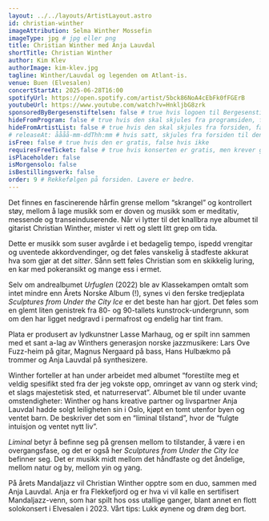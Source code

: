 ```yaml
---
layout: ../../layouts/ArtistLayout.astro
id: christian-winther
imageAttribution: Selma Winther Mossefin
imageType: jpg # jpg eller png
title: Christian Winther med Anja Lauvdal
shortTitle: Christian Winther
author: Kim Klev
authorImage: kim-klev.jpg
tagline: Winther/Lauvdal og legenden om Atlant-is.
venue: Buen (Elvesalen)
concertStartAt: 2025-06-28T16:00
spotifyUrl: https://open.spotify.com/artist/5bck86NoA4cEbFk0fFGErB
youtubeUrl: https://www.youtube.com/watch?v=HnkljbG8zrk
sponsoredByBergesenstiftelsen: false # true hvis logoen til Bergesenstiftelsen skal vises, false hvis ikke
hideFromProgram: false # true hvis den skal skjules fra programsiden, false hvis den skal vises
hideFromArtistList: false # true hvis den skal skjules fra forsiden, false hvis den skal vises
# releaseAt: åååå-mm-ddThh:mm # hvis satt, skjules fra forsiden til denne datoen
isFree: false # true hvis den er gratis, false hvis ikke
requiresFreeTicket: false # true hvis konserten er gratis, men krever gratisbillett
isPlaceholder: false
isMorgensolo: false
isBestillingsverk: false
order: 9 # Rekkefølgen på forsiden. Lavere er bedre.
---
```


Det finnes en fascinerende hårfin grense mellom “skrangel” og kontrollert støy, mellom å lage musikk som er doven og musikk som er meditativ, messende og transeinduserende. Når vi lytter til det knallbra nye albumet til gitarist Christian Winther, mister vi rett og slett litt grep om tida.

Dette er musikk som suser avgårde i et bedagelig tempo, ispedd vrengitar og uventede akkordvendinger, og det føles vanskelig å stadfeste akkurat hva som gjør at det _sitter_. Sånn sett føles Christian som en skikkelig luring, en kar med pokeransikt og mange ess i ermet.

Selv om andrealbumet _Urfuglen_ (2022) ble av Klassekampen omtalt som intet mindre enn Årets Norske Album (!), synes vi den ferske tredjeplata _Sculptures from Under the City Ice_ er det beste han har gjort. Det føles som en glemt liten genistrek fra 80- og 90-tallets kunstrock-undergrunn, som om den har ligget nedgravd i permafrost og endelig har tint fram.

Plata er produsert av lydkunstner Lasse Marhaug, og er spilt inn sammen med et sant a-lag av Winthers generasjon norske jazzmusikere: Lars Ove Fuzz-heim på gitar, Magnus Nergaard på bass, Hans Hulbækmo på trommer og Anja Lauvdal på synthesizere.

Winther forteller at han under arbeidet med albumet “forestilte meg et veldig spesifikt sted fra der jeg vokste opp, omringet av vann og sterk vind; et slags majestetisk sted, et naturreservat”. Albumet ble til under uvante omstendigheter: Winther og hans kreative partner og livspartner Anja Lauvdal hadde solgt leiligheten sin i Oslo, kjøpt en tomt utenfor byen og ventet barn. De beskriver det som en “liminal tilstand”, hvor de “fulgte intuisjon og ventet nytt liv”.

_Liminal_ betyr å befinne seg på grensen mellom to tilstander, å være i en overgangsfase, og det er også her _Sculptures from Under the City Ice_ befinner seg. Det er musikk midt mellom det håndfaste og det åndelige, mellom natur og by, mellom yin og yang.

På årets Mandaljazz vil Christian Winther opptre som en duo, sammen med Anja Lauvdal. Anja er fra Flekkefjord og er hva vi vil kalle en sertifisert Mandaljazz-venn, som har spilt hos oss utallige ganger, blant annet en flott solokonsert i Elvesalen i 2023. Vårt tips: Lukk øynene og drøm deg bort.
